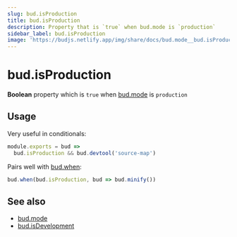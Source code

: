 ```yaml
---
slug: bud.isProduction
title: bud.isProduction
description: Property that is `true` when bud.mode is `production`
sidebar_label: bud.isProduction
image: 'https://budjs.netlify.app/img/share/docs/bud.mode__bud.isProduction.png'
---
```


# bud.isProduction

**Boolean** property which is `true` when [bud.mode](/docs/bud.mode/) is `production`

## Usage

Very useful in conditionals:

```js title='bud.config.js'
module.exports = bud =>
  bud.isProduction && bud.devtool('source-map')
```

Pairs well with [bud.when](/docs/bud.when):

```js {2} title='bud.config.js'
bud.when(bud.isProduction, bud => bud.minify())
```

## See also

- [bud.mode](/docs/bud.mode/)
- [bud.isDevelopment](/docs/bud.mode/bud.isDevelopment)
